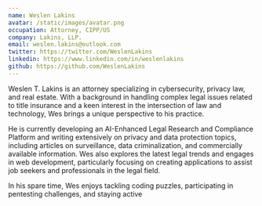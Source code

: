 ```yaml
---
name: Weslen Lakins
avatar: /static/images/avatar.png
occupation: Attorney, CIPP/US
company: Lakins, LLP.
email: weslen.lakins@outlook.com
twitter: https://twitter.com/WeslenLakins
linkedin: https://www.linkedin.com/in/weslenlakins
github: https://github.com/WeslenLakins
---
```


Weslen T. Lakins is an attorney specializing in cybersecurity, privacy law, and real estate. With a background in handling complex legal issues related to title insurance and a keen interest in the intersection of law and technology, Wes brings a unique perspective to his practice.

He is currently developing an AI-Enhanced Legal Research and Compliance Platform and writing extensively on privacy and data protection topics, including articles on surveillance, data criminalization, and commercially available information. Wes also explores the latest legal trends and engages in web development, particularly focusing on creating applications to assist job seekers and professionals in the legal field.

In his spare time, Wes enjoys tackling coding puzzles, participating in pentesting challenges, and staying active
